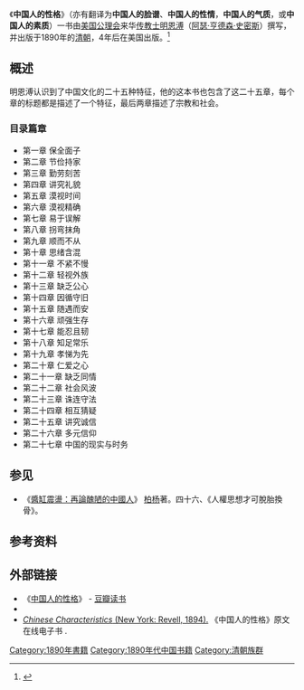 {{expert|time=2013-11-01|subject=中国研究|subject2=族群研究|subject3=东亚研究}}
{{Infobox Book
| name          = 《中国人的性格》
| title_orig    = ''Chinese Characteristics''
| translator    = ﻿乐爱国/张华玉
| image         = 
| image_caption = 《中国人的性格》
| author        = [[明恩溥|明恩溥]]
| illustrator   =
| cover_artist  =
| language      = 
| subject       = 国民性
| publisher     = 
| pages         = 
| isbn          = 9787507714265
}}

《'''中国人的性格'''》（亦有翻译为'''中国人的脸谱'''、'''中国人的性情'''，'''中国人的气质'''，或'''中国人的素质'''）一书由[[美国|美国]][[公理会|公理会]]来华[[传教士|传教士]][[明恩溥|明恩溥]]（[[阿瑟·亨德森·史密斯|阿瑟·亨德森·史密斯]]）撰写，并出版于1890年的[[清朝|清朝]]，4年后在美国出版。<ref>{{cite book|author=Arthur Henderson Smith|title=''Chinese Characteristics''|url=https://archive.org/details/chinesecharacter01smit_0|publisher=New York: F. H. Revell Co.|year=1894}}</ref>

== 概述 ==
明恩溥认识到了中国文化的二十五种特征，他的这本书也包含了这二十五章，每个章的标题都是描述了一个特征，最后两章描述了宗教和社会。

=== 目录篇章 ===
* 第一章 保全面子
* 第二章 节俭持家
* 第三章 勤劳刻苦
* 第四章 讲究礼貌
* 第五章 漠视时间
* 第六章 漠视精确
* 第七章 易于误解
* 第八章 拐弯抹角
* 第九章 顺而不从
* 第十章 思绪含混
* 第十一章 不紧不慢
* 第十二章 轻视外族
* 第十三章 缺乏公心
* 第十四章 因循守旧
* 第十五章 随遇而安
* 第十六章 顽强生存
* 第十七章 能忍且韧
* 第十八章 知足常乐
* 第十九章 孝悌为先
* 第二十章 仁爱之心
* 第二十一章 缺乏同情
* 第二十二章 社会风波
* 第二十三章 诛连守法
* 第二十四章 相互猜疑
* 第二十五章 讲究诚信
* 第二十六章 多元信仰
* 第二十七章 中国的现实与时务

== 参见 == 
* 《[[醬缸震盪：再論醜陋的中國人|醬缸震盪：再論醜陋的中國人]]》 [[柏杨|柏杨]]著。四十六、《人權思想才可脫胎換骨》。

==参考资料== 
{{reflist}} 

== 外部链接 ==
{{wikiquote|明恩溥}}{{Wikisource|中国人的性格}}
* 《[http://book.douban.com/subject/1547456/ 中国人的性格]{{Wayback|url=http://book.douban.com/subject/1547456/ |date=20160307114651 }}》 - [[豆瓣网|豆瓣读书]]
* {{cite web|url=http://www.cahyxx.com/dztsg/wx8/ts052095.pdf|format=PDF|title=在线阅读：中国人的性格}}{{dead link|date=2017年11月 |bot=InternetArchiveBot |fix-attempted=yes }}
* [https://archive.org/details/chinesecharacter00smitiala ''Chinese Characteristics'' (New York: Revell, 1894).] 《中国人的性格》原文在线电子书 {{ISBN|1-891936-26-3}}.
[[Category:1890年書籍|Category:1890年書籍]]
[[Category:1890年代中国书籍|Category:1890年代中国书籍]]
[[Category:清朝族群|Category:清朝族群]]